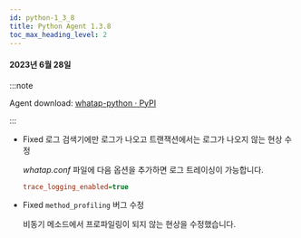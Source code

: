 ```yaml
---
id: python-1_3_8
title: Python Agent 1.3.8
toc_max_heading_level: 2
---
```


#### 2023년 6월 28일

:::note

Agent download: [whatap-python · PyPI](https://pypi.org/project/whatap-python/1.3.8/)

:::

- <Status>Fixed</Status> <UI>로그 검색기</UI>에만 로그가 나오고 트랜잭션에서는 로그가 나오지 않는 현상 수정
  
  *whatap.conf* 파일에 다음 옵션을 추가하면 로그 트레이싱이 가능합니다.

  ```ini title='whtap.conf'
  trace_logging_enabled=true
  ```

- <Status>Fixed</Status> <code>method_profiling</code> 버그 수정

  비동기 메소드에서 프로파일링이 되지 않는 현상을 수정했습니다.
